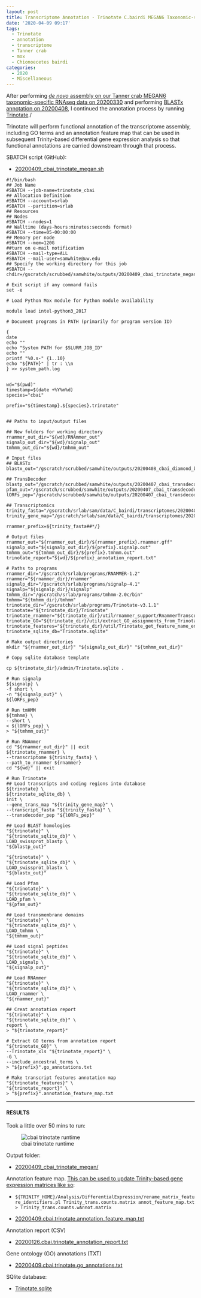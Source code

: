 ```yaml
---
layout: post
title: Transcriptome Annotation - Trinotate C.bairdi MEGAN6 Taxonomic-specific Trinity Assembly on Mox
date: '2020-04-09 09:17'
tags:
  - Trinotate
  - annotation
  - transcriptome
  - Tanner crab
  - mox
  - Chionoecetes bairdi
categories:
  - 2020
  - Miscellaneous
---
```

After performing [_de novo_ assembly on our Tanner crab MEGAN6 taxonomic-specific RNAseq data on 20200330](https://robertslab.github.io/sams-notebook/posts/2020/2020-03-30-Transcriptome-Assembly-C.bairdi-with-MEGAN6-Taxonomy-specific-Reads-with-Trinity-on-Mox/) and performing [BLASTx annotation on 20200408](https://robertslab.github.io/sams-notebook/2020/04/08/Transcriptome-Annotation-C.bairdi-MEGAN-Trinity-Assembly-Using-DIAMOND-BLASTx-on-Mox/), I continued the annotation process by running [Trinotate](https://github.com/Trinotate/Trinotate.github.io/wiki)./

Trinotate will perform functional annotation of the transcriptome assembly, including GO terms and an annotation feature map that can be used in subsequent Trinity-based differential gene expression analysis so that functional annotations are carried downstream through that process.

SBATCH script (GitHub):

- [20200409_cbai_trinotate_megan.sh](https://github.com/RobertsLab/sams-notebook/blob/master/sbatch_scripts/20200409_cbai_trinotate_megan.sh)

```shell
#!/bin/bash
## Job Name
#SBATCH --job-name=trinotate_cbai
## Allocation Definition
#SBATCH --account=srlab
#SBATCH --partition=srlab
## Resources
## Nodes
#SBATCH --nodes=1
## Walltime (days-hours:minutes:seconds format)
#SBATCH --time=05-00:00:00
## Memory per node
#SBATCH --mem=120G
##turn on e-mail notification
#SBATCH --mail-type=ALL
#SBATCH --mail-user=samwhite@uw.edu
## Specify the working directory for this job
#SBATCH --chdir=/gscratch/scrubbed/samwhite/outputs/20200409_cbai_trinotate_megan

# Exit script if any command fails
set -e

# Load Python Mox module for Python module availability

module load intel-python3_2017

# Document programs in PATH (primarily for program version ID)

{
date
echo ""
echo "System PATH for $SLURM_JOB_ID"
echo ""
printf "%0.s-" {1..10}
echo "${PATH}" | tr : \\n
} >> system_path.log


wd="$(pwd)"
timestamp=$(date +%Y%m%d)
species="cbai"

prefix="${timestamp}.${species}.trinotate"


## Paths to input/output files

## New folders for working directory
rnammer_out_dir="${wd}/RNAmmer_out"
signalp_out_dir="${wd}/signalp_out"
tmhmm_out_dir="${wd}/tmhmm_out"

# Input files
## BLASTx
blastx_out="/gscratch/scrubbed/samwhite/outputs/20200408_cbai_diamond_blastx_megan/20200408.C_bairdi.megan.Trinity.blastx.outfmt6"

## TransDecoder
blastp_out="/gscratch/scrubbed/samwhite/outputs/20200407_cbai_transdecoder_megan/blastp_out/20200408.cbai.blastp.outfmt6"
pfam_out="/gscratch/scrubbed/samwhite/outputs/20200407_cbai_transdecoder_megan/pfam_out/20200408.cbai.pfam.domtblout"
lORFs_pep="/gscratch/scrubbed/samwhite/outputs/20200407_cbai_transdecoder_megan/20200408.C_bairdi.megan.Trinity.fasta.transdecoder_dir/longest_orfs.pep"

## Transcriptomics
trinity_fasta="/gscratch/srlab/sam/data/C_bairdi/transcriptomes/20200408.C_bairdi.megan.Trinity.fasta"
trinity_gene_map="/gscratch/srlab/sam/data/C_bairdi/transcriptomes/20200408.C_bairdi.megan.Trinity.fasta.gene_trans_map"

rnammer_prefix=${trinity_fasta##*/}

# Output files
rnammer_out="${rnammer_out_dir}/${rnammer_prefix}.rnammer.gff"
signalp_out="${signalp_out_dir}/${prefix}.signalp.out"
tmhmm_out="${tmhmm_out_dir}/${prefix}.tmhmm.out"
trinotate_report="${wd}/${prefix}_annotation_report.txt"

# Paths to programs
rnammer_dir="/gscratch/srlab/programs/RNAMMER-1.2"
rnammer="${rnammer_dir}/rnammer"
signalp_dir="/gscratch/srlab/programs/signalp-4.1"
signalp="${signalp_dir}/signalp"
tmhmm_dir="/gscratch/srlab/programs/tmhmm-2.0c/bin"
tmhmm="${tmhmm_dir}/tmhmm"
trinotate_dir="/gscratch/srlab/programs/Trinotate-v3.1.1"
trinotate="${trinotate_dir}/Trinotate"
trinotate_rnammer="${trinotate_dir}/util/rnammer_support/RnammerTranscriptome.pl"
trinotate_GO="${trinotate_dir}/util/extract_GO_assignments_from_Trinotate_xls.pl"
trinotate_features="${trinotate_dir}/util/Trinotate_get_feature_name_encoding_attributes.pl"
trinotate_sqlite_db="Trinotate.sqlite"

# Make output directories
mkdir "${rnammer_out_dir}" "${signalp_out_dir}" "${tmhmm_out_dir}"

# Copy sqlite database template

cp ${trinotate_dir}/admin/Trinotate.sqlite .

# Run signalp
${signalp} \
-f short \
-n "${signalp_out}" \
${lORFs_pep}

# Run tmHMM
${tmhmm} \
--short \
< ${lORFs_pep} \
> "${tmhmm_out}"

# Run RNAmmer
cd "${rnammer_out_dir}" || exit
${trinotate_rnammer} \
--transcriptome ${trinity_fasta} \
--path_to_rnammer ${rnammer}
cd "${wd}" || exit

# Run Trinotate
## Load transcripts and coding regions into database
${trinotate} \
${trinotate_sqlite_db} \
init \
--gene_trans_map "${trinity_gene_map}" \
--transcript_fasta "${trinity_fasta}" \
--transdecoder_pep "${lORFs_pep}"

## Load BLAST homologies
"${trinotate}" \
"${trinotate_sqlite_db}" \
LOAD_swissprot_blastp \
"${blastp_out}"

"${trinotate}" \
"${trinotate_sqlite_db}" \
LOAD_swissprot_blastx \
"${blastx_out}"

## Load Pfam
"${trinotate}" \
"${trinotate_sqlite_db}" \
LOAD_pfam \
"${pfam_out}"

## Load transmembrane domains
"${trinotate}" \
"${trinotate_sqlite_db}" \
LOAD_tmhmm \
"${tmhmm_out}"

## Load signal peptides
"${trinotate}" \
"${trinotate_sqlite_db}" \
LOAD_signalp \
"${signalp_out}"

## Load RNAmmer
"${trinotate}" \
"${trinotate_sqlite_db}" \
LOAD_rnammer \
"${rnammer_out}"

## Creat annotation report
"${trinotate}" \
"${trinotate_sqlite_db}" \
report \
> "${trinotate_report}"

# Extract GO terms from annotation report
"${trinotate_GO}" \
--Trinotate_xls "${trinotate_report}" \
-G \
--include_ancestral_terms \
> "${prefix}".go_annotations.txt

# Make transcript features annotation map
"${trinotate_features}" \
"${trinotate_report}" \
> "${prefix}".annotation_feature_map.txt
```


---

#### RESULTS

Took a little over 50 mins to run:

![cbai trinotate runtime](https://github.com/RobertsLab/sams-notebook/blob/master/images/screencaps/20200409_cbai_trinotate_megan_runtime.png?raw=true)

Output folder:

- [20200409_cbai_trinotate_megan/](https://gannet.fish.washington.edu/Atumefaciens/20200409_cbai_trinotate_megan/)

Annotation feature map. [This can be used to update Trinity-based gene expression matrices like so](https://github.com/trinityrnaseq/trinityrnaseq/wiki/Functional-Annotation-of-Transcripts):

- ```${TRINITY_HOME}/Analysis/DifferentialExpression/rename_matrix_feature_identifiers.pl Trinity_trans.counts.matrix annot_feature_map.txt > Trinity_trans.counts.wAnnot.matrix```

- [20200409.cbai.trinotate.annotation_feature_map.txt](https://gannet.fish.washington.edu/Atumefaciens/20200409_cbai_trinotate_megan/20200409.cbai.trinotate.annotation_feature_map.txt)

Annotation report (CSV)

- [20200126.cbai.trinotate_annotation_report.txt](https://gannet.fish.washington.edu/Atumefaciens/20200409_cbai_trinotate_megan/20200126.cbai.trinotate_annotation_report.txt)

Gene ontology (GO) annotations (TXT)

- [20200409.cbai.trinotate.go_annotations.txt](https://gannet.fish.washington.edu/Atumefaciens/20200409_cbai_trinotate_megan/20200409.cbai.trinotate.go_annotations.txt)

SQlite database:

- [Trinotate.sqlite](https://gannet.fish.washington.edu/Atumefaciens/20200409_cbai_trinotate_megan/Trinotate.sqlite)
